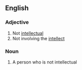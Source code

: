==English==

===Adjective===
{{en-adj}}

# Not [[intellectual]]
# Not involving the [[intellect]]

===Noun===
{{en-noun}}

# A person who is not intellectual